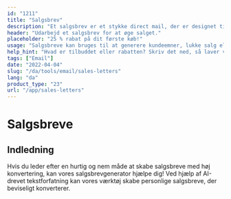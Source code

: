 ```yaml
---
id: "1211"
title: "Salgsbrev"
description: "Et salgsbrev er et stykke direct mail, der er designet til at generere salg. Det er et brev, der sendes til potentielle kunder eller klienter, og det indeholder normalt et særligt tilbud eller en rabat. Salgsbreve kan bruges til at generere leads, lukke salg eller skabe kendskab til et brand."
header: "Udarbejd et salgsbrev for at øge salget."
placeholder: "25 % rabat på dit første køb!"
usage: "Salgsbreve kan bruges til at generere kundeemner, lukke salg eller skabe kendskab til et brand."
help_hint: "Hvad er tilbuddet eller rabatten? Skriv det ned, så laver vi det om til et salgsbrev."
tags: ["Email"]
date: "2022-04-04"
slug: "/da/tools/email/sales-letters"
lang: "da"
product_type: "23"
url: "/app/sales-letters"
---
```


# Salgsbreve

## Indledning

Hvis du leder efter en hurtig og nem måde at skabe salgsbreve med høj konvertering, kan vores salgsbrevgenerator hjælpe dig! Ved hjælp af AI-drevet tekstforfatning kan vores værktøj skabe personlige salgsbreve, der beviseligt konverterer.
